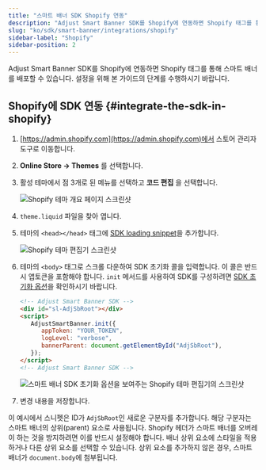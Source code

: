 ```yaml
---
title: "스마트 배너 SDK Shopify 연동"
description: "Adjust Smart Banner SDK를 Shopify에 연동하면 Shopify 태그를 통해 스마트 배너를 배포할 수 있습니다."
slug: "ko/sdk/smart-banner/integrations/shopify"
sidebar-label: "Shopify"
sidebar-position: 2
---
```


Adjust Smart Banner SDK를 Shopify에 연동하면 Shopify 태그를 통해 스마트 배너를 배포할 수 있습니다. 설정을 위해 본 가이드의 단계를 수행하시기 바랍니다.

## Shopify에 SDK 연동 {#integrate-the-sdk-in-shopify}

1. [https://admin.shopify.com](https://admin.shopify.com)에서 스토어 관리자 도구로 이동합니다.

2. **Online Store → Themes** 를 선택합니다.

3. 활성 테마에서 점 3개로 된 메뉴를 선택하고 **코드 편집** 을 선택합니다.

   ![Shopify 테마 개요 페이지 스크린샷](@images/smart-banner-sdk/shopify/1-overview.png)

4. `theme.liquid` 파일을 찾아 엽니다.

5. 테마의 `<head></head>` 태그에 [SDK loading snippet](/ko/sdk/smart-banner#using-a-cdn)을 추가합니다.

   ![Shopify 테마 편집기 스크린샷](@images/smart-banner-sdk/shopify/2-loading-snippet.png)

6. 테마의 `<body>` 태그로 스크롤 다운하여 SDK 초기화 콜을 입력합니다. 이 콜은 반드시 앱토큰을 포함해야 합니다. `init` 메서드를 사용하여 SDK를 구성하려면 [SDK 초기화 옵션](/ko/sdk/smart-banner/init-options)을 확인하시기 바랍니다.

   ```html
   <!-- Adjust Smart Banner SDK -->
   <div id="sl-AdjSbRoot"></div>
   <script>
      AdjustSmartBanner.init({
         appToken: "YOUR_TOKEN",
         logLevel: "verbose",
         bannerParent: document.getElementById("AdjSbRoot"),
      });
   </script>
   <!-- Adjust Smart Banner SDK -->
   ```

   ![스마트 배너 SDK 초기화 옵션을 보여주는 Shopify 테마 편집기의 스크린샷](@images/smart-banner-sdk/shopify/3-init-options.png)

7. 변경 내용을 저장합니다.

<Callout type="note">

이 예시에서 스니펫은 ID가 `AdjSbRoot`인 새로운 구분자를 추가합니다. 해당 구분자는 스마트 배너의 상위\(parent\) 요소로 사용됩니다. Shopify 헤더가 스마트 배너를 오버레이 하는 것을 방지하려면 이를 반드시 설정해야 합니다. 배너 상위 요소에 스타일을 적용하거나 다른 상위 요소를 선택할 수 있습니다. 상위 요소를 추가하지 않은 경우, 스마트 배너가 `document.body`에 첨부됩니다.

</Callout>
